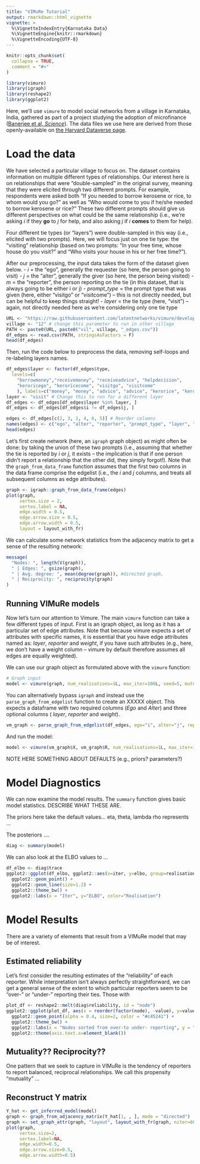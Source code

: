 ```yaml
---
title: "VIMuRe Tutorial"
output: rmarkdown::html_vignette
vignette: >
  %\VignetteIndexEntry{Karnataka Data}
  %\VignetteEngine{knitr::rmarkdown}
  %\VignetteEncoding{UTF-8}
---
```


```r
knitr::opts_chunk$set(
  collapse = TRUE,
  comment = "#>"
)
```

```r
library(vimure)
library(igraph)
library(reshape2)
library(ggplot2)
```

Here, we'll use `vimure` to model social networks from a village in Karnataka, India, gathered as part of a project studying the adoption of microfinance ([Banerjee et al, *Science*](https://doi.org/10.1126/science.1236498)). The data files we use here are derived from those openly-available on [the Harvard Dataverse page](https://dataverse.harvard.edu/dataset.xhtml?persistentId=hdl:1902.1/21538). 


# Load the data

We have selected a particular village to focus on. The dataset contains information on multiple different types of relationships. Our interest here is on relationships that were "double-sampled" in the original survey, meaning that they were elicited through two different prompts. For example, respondents were asked both "If you needed to borrow kerosene or rice, to whom would you go?" as well as "Who would come to you if he/she needed to borrow kerosene or rice?" These two different prompts should give us different perspectives on what could be the same relationship (i.e., we're asking $i$ if they **go** to $j$ for help, and also asking $j$ if $i$ **comes** to them for help). 

Four different tie types (or "layers") were double-sampled in this way (i.e., elicited with two prompts). Here, we will focus just on one tie type: the "visiting" relationship (based on two prompts: "In your free time, whose house do you visit?" and "Who visits your house in his or her free time?"). 

After our preprocessing, the input data takes the form of the dataset given below. 
- *i* = the "ego", generally the requester (so here, the person going to visit)
- *j* = the "alter", generally the giver (so here, the person being visited)
- *m* = the "reporter", the person reporting on the tie (in this dataset, that is always going to be either i or j)
- *prompt_type* = the prompt type that was given (here, either "visitgo" or "visitcome") -- this is not directly needed, but can be helpful to keep things straight!
 - *layer* = the tie type (here, "visit") -- again, not directly needed here as we're considering only one tie type
 <!-- - *weight* = the weight of the edge, in this case there is no distinction in edge weight, so all are 1 -->


```r
URL <- "https://raw.githubusercontent.com/latentnetworks/vimure/develop/data/input/india_microfinance/formatted/"
village <- "12" # change this parameter to run in other village
PATH <- paste0(URL, paste0("vil", village, "_edges.csv"))
df_edges <- read.csv(PATH, stringsAsFactors = F)
head(df_edges)
```
Then, run the code below to preprocess the data, removing self-loops and re-labeling layers names.

```r
df_edges$layer <- factor(df_edges$type, 
  levels=c(
    "borrowmoney","receivemoney", "receiveadvice", "helpdecision",
    "keroricego", "keroricecome", "visitgo", "visitcome"
    ), labels=c("money", "money", "advice", "advice", "kerorice", "kerorice", "visit", "visit"))
layer <- "visit" # Change this to run for a different layer
df_edges <- df_edges[df_edges$layer %in% layer, ]
df_edges <- df_edges[df_edges$i != df_edges$j, ]

edges <- df_edges[c(2, 3, 1, 4, 6, 5)] # Reorder columns
names(edges) <- c("ego", "alter", "reporter", "prompt_type", "layer", "weight") # Rename
head(edges)
```

Let's first create network (here, an `igraph` graph object) as might often be done: by taking the union of these two prompts (i.e., assuming that whether the tie is reported by $i$ or $j$, it exists -- the implication is that if one person didn't report a relationship that the other did, they simply forgot!). Note that the `graph_from_data_frame` function assumes that the first two columns in the data frame comprise the edgelist (i.e., the $i$ and $j$ columns, and treats all subsequent columns as edge attributes). 

```r
graph <- igraph::graph_from_data_frame(edges)
plot(graph,
     vertex.size = 2,
     vertex.label = NA,
     edge.width = 0.5,
     edge.arrow.size = 0.5, 
     edge.arrow.width = 0.5,
     layout = layout_with_fr)
```

We can calculate some network statistics from the adjacency matrix to get a sense of the resulting network:

```r
message(
  "Nodes: ", length(V(graph)),
  " | Edges: ", gsize(graph),
  " | Avg. degree: ", mean(degree(graph)), #directed graph,
  " | Reciprocity: ", reciprocity(graph)
)
```


## Running VIMuRe models

Now let's turn our attention to Vimure. The main `vimure` function can take a few different types of input. First is an igraph object, as long as it has a particular set of edge attributes. Note that because vimure expects a set of attributes with specific names, it is essential that you have edge attributes named as: _layer_, _reporter_ and _weight_, if you have such attributes (e.g., here, we don't have a weight column -- vimure by default therefore assumes all edges are equally weighted). 

We can use our graph object as formulated above with the `vimure` function:

```r
# Graph input
model <- vimure(graph, num_realisations=1L, max_iter=100L, seed=5, mutuality = T)
```

You can alternatively bypass `igraph` and instead use the `parse_graph_from_edgelist` function to create an XXXXX object. This expects a dataframe with two required columns (_Ego_ and _Alter_) and three optional columns ( _layer_, _reporter_ and _weight_). 

```r
vm_graph <- parse_graph_from_edgelist(df_edges, ego="i", alter="j", reporter="respondent")
```

And run the model:
```r
model <- vimure(vm_graph$X, vm_graph$R, num_realisations=1L, max_iter=100L, seed=5, mutuality = T)
```
NOTE HERE SOMETHING ABOUT DEFAULTS (e.g., priors? parameters?)


# Model Diagnostics

We can now examine the model results. The `summary` function gives basic model statistics. DESCRIBE WHAT THESE ARE.

The priors here take the default values...
eta, theta, lambda
rho represents ...

The posteriors ....

```r
diag <- summary(model)
```

We can also look at the ELBO values to ...

```r
df_elbo <- diag$trace
ggplot2::ggplot(df_elbo, ggplot2::aes(x=iter, y=elbo, group=realisation, color=factor(realisation))) +
  ggplot2::geom_point() +
  ggplot2::geom_line(size=1.2) +
  ggplot2::theme_bw() +
  ggplot2::labs(x = "Iter", y="ELBO", color="Realisation")
```

# Model Results

There are a variety of elements that result from a VIMuRe model that may be of interest. 

## Estimated reliability

Let's first consider the resulting estimates of the "reliability" of each reporter. While interpretation isn't always perfectly straightforward, we can get a general sense of the extent to which particular reporters seem to be "over-" or "under-" reporting their ties. Those with 

```r
plot_df <- reshape2::melt(diag$reliability, id = "node")
ggplot2::ggplot(plot_df, aes(x = reorder(factor(node), -value), y=value)) +
  ggplot2::geom_point(alpha = 0.4, size=2, color = "#c45241") +
  ggplot2::theme_bw() +
  ggplot2::labs(x = "Nodes sorted from over-to under- reporting", y = "Realibility values") +
  ggplot2::theme(axis.text.x=element_blank())
```

## Mutuality?? Reciprocity??

One pattern that we seek to capture in VIMuRe is the tendency of reporters to report balanced, reciprocal relationships. We call this propensity "mutuality" ... 



## Reconstruct Y matrix 

```r
Y_hat <- get_inferred_model(model)
graph <- graph_from_adjacency_matrix(Y_hat[1, , ], mode = "directed") 
graph <- set_graph_attr(graph, "layout", layout_with_fr(graph, niter=600))
plot(graph,
     vertex.size=2,
     vertex.label=NA,
     edge.width=0.5,
     edge.arrow.size=0.5, 
     edge.arrow.width=0.5)
```